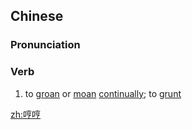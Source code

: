 ==Chinese==
{{zh-forms}}

===Pronunciation===
{{zh-pron
|m=hēngheng
|cat=v
}}

===Verb===
{{zh-verb}}

# to [[groan]] or [[moan]] [[continually]]; to [[grunt]]

[[zh:哼哼]]